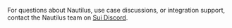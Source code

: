 For questions about Nautilus, use case discussions, or integration support, contact the Nautilus team on [Sui Discord](https://discord.com/channels/916379725201563759/1361500579603546223).